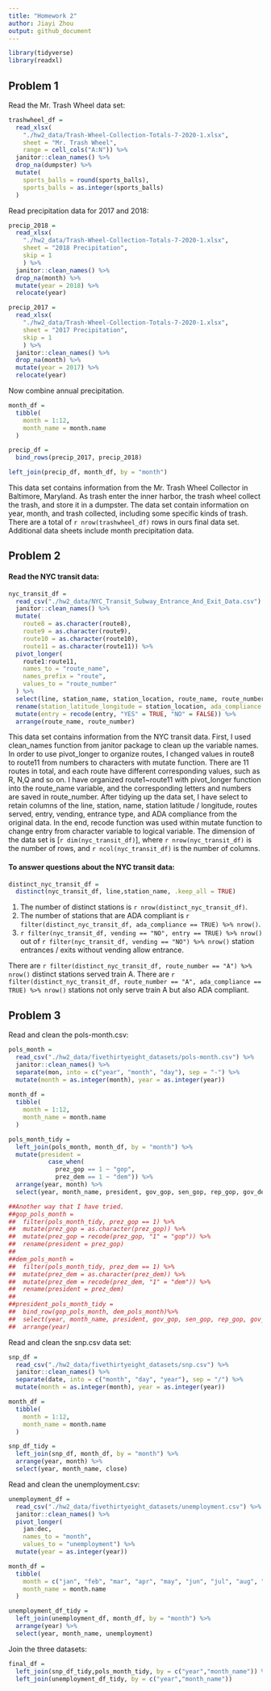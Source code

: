```yaml
---
title: "Homework 2"
author: Jiayi Zhou
output: github_document
---
```


```r
library(tidyverse)
library(readxl)
```

## Problem 1

Read the Mr. Trash Wheel data set:

```r
trashwheel_df = 
  read_xlsx(
    "./hw2_data/Trash-Wheel-Collection-Totals-7-2020-1.xlsx",
    sheet = "Mr. Trash Wheel",
    range = cell_cols("A:N")) %>% 
  janitor::clean_names() %>% 
  drop_na(dumpster) %>% 
  mutate(
    sports_balls = round(sports_balls), 
    sports_balls = as.integer(sports_balls)
  )
```

Read precipitation data for 2017 and 2018:

```r
precip_2018 = 
  read_xlsx(
    "./hw2_data/Trash-Wheel-Collection-Totals-7-2020-1.xlsx",
    sheet = "2018 Precipitation",
    skip = 1
    ) %>% 
  janitor::clean_names() %>% 
  drop_na(month) %>% 
  mutate(year = 2018) %>% 
  relocate(year)

precip_2017 = 
  read_xlsx(
    "./hw2_data/Trash-Wheel-Collection-Totals-7-2020-1.xlsx",
    sheet = "2017 Precipitation",
    skip = 1
    ) %>% 
  janitor::clean_names() %>% 
  drop_na(month) %>% 
  mutate(year = 2017) %>% 
  relocate(year)
```

Now combine annual precipitation.

```r
month_df = 
  tibble(
    month = 1:12,
    month_name = month.name
  )

precip_df = 
  bind_rows(precip_2017, precip_2018)

left_join(precip_df, month_df, by = "month")
```

This data set contains information from the Mr. Trash Wheel Collector in Baltimore, Maryland. As trash enter the inner harbor, the trash wheel collect the trash, and store it in a dumpster. The data set contain information on year, month, and trash collected, including some specific kinds of trash. There are a total of `r nrow(trashwheel_df)` rows in ours final data set. Additional data sheets include month precipitation data.


## Problem 2

#### Read the NYC transit data:

```r
nyc_transit_df =
  read_csv("./hw2_data/NYC_Transit_Subway_Entrance_And_Exit_Data.csv") %>%
  janitor::clean_names() %>%
  mutate(
    route8 = as.character(route8),
    route9 = as.character(route9),
    route10 = as.character(route10),
    route11 = as.character(route11)) %>%
  pivot_longer(
    route1:route11,
    names_to = "route_name",
    names_prefix = "route",
    values_to = "route_number"
  ) %>%
  select(line, station_name, station_location, route_name, route_number, entry, vending, entrance_type, ada) %>%
  rename(station_latitude_longitude = station_location, ada_compliance = ada) %>%
  mutate(entry = recode(entry, "YES" = TRUE, "NO" = FALSE)) %>% 
  arrange(route_name, route_number)
```

This data set contains information from the NYC transit data. First, I used clean_names function from janitor package to clean up the variable names. In order to use pivot_longer to organize routes, I changed values in route8 to route11 from numbers to characters with mutate function. There are 11 routes in total, and each route have different corresponding values, such as R, N,Q and so on. I have organized route1~route11 with pivot_longer function into the route_name variable, and the corresponding letters and numbers are saved in route_number. After tidying up the data set, I have select to retain columns of the line, station, name, station latitude / longitude, routes served, entry, vending, entrance type, and ADA compliance from the original data. In the end, recode function was used within mutate function to change entry from character variable to logical variable. The dimension of the data set is [`r dim(nyc_transit_df)`], where `r nrow(nyc_transit_df)` is the number of rows, and `r ncol(nyc_transit_df)` is the number of columns.

#### To answer questions about the NYC transit data:
```r
distinct_nyc_transit_df =
  distinct(nyc_transit_df, line,station_name, .keep_all = TRUE)
```

1. The number of distinct stations is `r nrow(distinct_nyc_transit_df)`.
2. The number of stations that are ADA compliant is `r filter(distinct_nyc_transit_df, ada_compliance == TRUE) %>% nrow()`.
3. `r filter(nyc_transit_df, vending == "NO", entry == TRUE) %>% nrow()` out of `r filter(nyc_transit_df, vending == "NO") %>% nrow()` station entrances / exits without vending allow entrance.

There are `r filter(distinct_nyc_transit_df, route_number == "A") %>% nrow()` distinct stations served train A.
There are `r filter(distinct_nyc_transit_df, route_number == "A", ada_compliance == TRUE) %>% nrow()` stations not only serve train A but also ADA compliant.

## Problem 3

Read and clean the pols-month.csv:

```r
pols_month = 
  read_csv("./hw2_data/fivethirtyeight_datasets/pols-month.csv") %>% 
  janitor::clean_names() %>% 
  separate(mon, into = c("year", "month", "day"), sep = "-") %>% 
  mutate(month = as.integer(month), year = as.integer(year))
  
month_df = 
  tibble(
    month = 1:12,
    month_name = month.name
  )

pols_month_tidy = 
  left_join(pols_month, month_df, by = "month") %>% 
  mutate(president = 
           case_when(
             prez_gop == 1 ~ "gop",
             prez_dem == 1 ~ "dem")) %>%
  arrange(year, month) %>% 
  select(year, month_name, president, gov_gop, sen_gop, rep_gop, gov_dem, sen_dem, rep_dem)

##Another way that I have tried.
##gop_pols_month = 
##  filter(pols_month_tidy, prez_gop == 1) %>% 
##  mutate(prez_gop = as.character(prez_gop)) %>% 
##  mutate(prez_gop = recode(prez_gop, "1" = "gop")) %>% 
##  rename(president = prez_gop)
##
##dem_pols_month = 
##  filter(pols_month_tidy, prez_dem == 1) %>% 
##  mutate(prez_dem = as.character(prez_dem)) %>% 
##  mutate(prez_dem = recode(prez_dem, "1" = "dem")) %>% 
##  rename(president = prez_dem)
##
##president_pols_month_tidy =
##  bind_row(gop_pols_month, dem_pols_month)%>% 
##  select(year, month_name, president, gov_gop, sen_gop, rep_gop, gov_dem, sen_dem, rep_dem) %>% 
##  arrange(year)
```

Read and clean the snp.csv data set:

```r
snp_df = 
  read_csv("./hw2_data/fivethirtyeight_datasets/snp.csv") %>% 
  janitor::clean_names() %>% 
  separate(date, into = c("month", "day", "year"), sep = "/") %>% 
  mutate(month = as.integer(month), year = as.integer(year))

month_df = 
  tibble(
    month = 1:12,
    month_name = month.name
  )

snp_df_tidy = 
  left_join(snp_df, month_df, by = "month") %>%
  arrange(year, month) %>% 
  select(year, month_name, close)
```

Read and clean the unemployment.csv:

```r
unemployment_df = 
  read_csv("./hw2_data/fivethirtyeight_datasets/unemployment.csv") %>% 
  janitor::clean_names() %>% 
  pivot_longer(
    jan:dec,
    names_to = "month",
    values_to = "unemployment") %>% 
  mutate(year = as.integer(year))

month_df = 
  tibble(
    month = c("jan", "feb", "mar", "apr", "may", "jun", "jul", "aug", "sep", "oct", "nov", "dec"),
    month_name = month.name
  )

unemployment_df_tidy = 
  left_join(unemployment_df, month_df, by = "month") %>%
  arrange(year) %>% 
  select(year, month_name, unemployment)
```

Join the three datasets:

```r
final_df = 
  left_join(snp_df_tidy,pols_month_tidy, by = c("year","month_name")) %>% 
  left_join(unemployment_df_tidy, by = c("year","month_name"))
```

